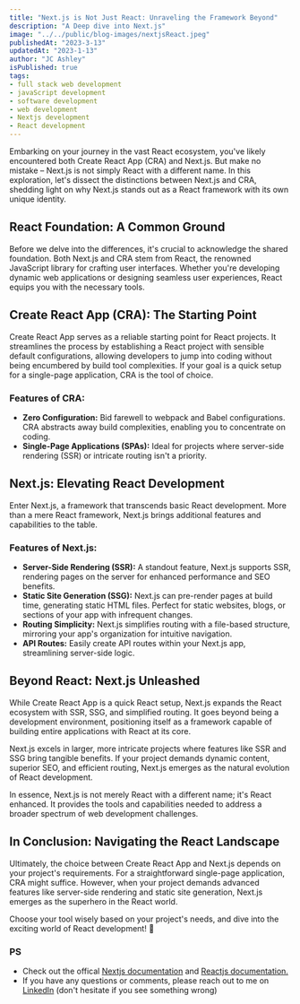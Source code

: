 ```yaml
---
title: "Next.js is Not Just React: Unraveling the Framework Beyond"
description: "A Deep dive into Next.js"
image: "../../public/blog-images/nextjsReact.jpeg"
publishedAt: "2023-3-13"
updatedAt: "2023-1-13"
author: "JC Ashley"
isPublished: true
tags: 
- full stack web development
- javaScript development
- software development
- web development
- Nextjs development
- React development
---
```


Embarking on your journey in the vast React ecosystem, you've likely encountered both Create React App (CRA) and Next.js. But make no mistake – Next.js is not simply React with a different name. In this exploration, let's dissect the distinctions between Next.js and CRA, shedding light on why Next.js stands out as a React framework with its own unique identity.

## React Foundation: A Common Ground

Before we delve into the differences, it's crucial to acknowledge the shared foundation. Both Next.js and CRA stem from React, the renowned JavaScript library for crafting user interfaces. Whether you're developing dynamic web applications or designing seamless user experiences, React equips you with the necessary tools.

## Create React App (CRA): The Starting Point

Create React App serves as a reliable starting point for React projects. It streamlines the process by establishing a React project with sensible default configurations, allowing developers to jump into coding without being encumbered by build tool complexities. If your goal is a quick setup for a single-page application, CRA is the tool of choice.

### Features of CRA:
- **Zero Configuration:** Bid farewell to webpack and Babel configurations. CRA abstracts away build complexities, enabling you to concentrate on coding.
- **Single-Page Applications (SPAs):** Ideal for projects where server-side rendering (SSR) or intricate routing isn't a priority.

## Next.js: Elevating React Development

Enter Next.js, a framework that transcends basic React development. More than a mere React framework, Next.js brings additional features and capabilities to the table.

### Features of Next.js:
- **Server-Side Rendering (SSR):** A standout feature, Next.js supports SSR, rendering pages on the server for enhanced performance and SEO benefits.
- **Static Site Generation (SSG):** Next.js can pre-render pages at build time, generating static HTML files. Perfect for static websites, blogs, or sections of your app with infrequent changes.
- **Routing Simplicity:** Next.js simplifies routing with a file-based structure, mirroring your app's organization for intuitive navigation.
- **API Routes:** Easily create API routes within your Next.js app, streamlining server-side logic.

## Beyond React: Next.js Unleashed

While Create React App is a quick React setup, Next.js expands the React ecosystem with SSR, SSG, and simplified routing. It goes beyond being a development environment, positioning itself as a framework capable of building entire applications with React at its core.

Next.js excels in larger, more intricate projects where features like SSR and SSG bring tangible benefits. If your project demands dynamic content, superior SEO, and efficient routing, Next.js emerges as the natural evolution of React development.

In essence, Next.js is not merely React with a different name; it's React enhanced. It provides the tools and capabilities needed to address a broader spectrum of web development challenges.

## In Conclusion: Navigating the React Landscape

Ultimately, the choice between Create React App and Next.js depends on your project's requirements. For a straightforward single-page application, CRA might suffice. However, when your project demands advanced features like server-side rendering and static site generation, Next.js emerges as the superhero in the React world.

Choose your tool wisely based on your project's needs, and dive into the exciting world of React development! 🚀

### PS 
- Check out the offical [Nextjs documentation](https://nextjs.org/) and [Reactjs documentation.](https://react.dev/)
- If you have any questions or comments, please reach out to me on [LinkedIn](https://www.linkedin.com/in/jeremy-ashley-webdev/) (don't hesitate if you see something wrong)
